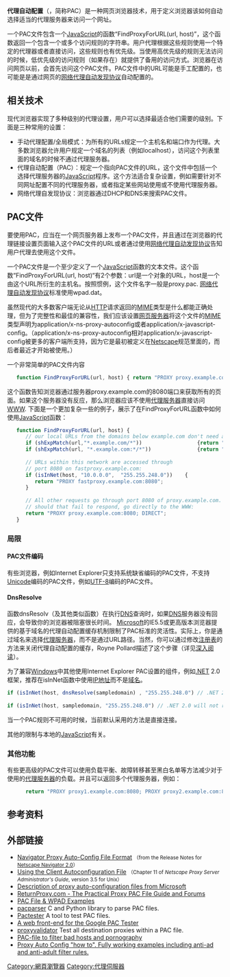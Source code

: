 {{NoteTA|G1=IT}}
'''代理自动配置'''（{{lang-en|Proxy auto-config}}，简称PAC）是一种网页浏览器技术，用于定义浏览器该如何自动选择适当的代理服务器来访问一个网址。

一个PAC文件包含一个[[JavaScript|JavaScript]]的函数“FindProxyForURL(url, host)”，这个函数返回一个包含一个或多个访问规则的字符串。用户代理根据这些规则使用一个特定的代理器或者直接访问，这些规则也有优先级。当使用高优先级的规则无法访问的时候，低优先级的访问规则（如果存在）就提供了备用的访问方式。浏览器在访问网页以前，会首先访问这个PAC文件。PAC文件中的URL可能是手工配置的，也可能是是通过网页的[[网络代理自动发现协议|网络代理自动发现协议]]自动配置的。

== 相关技术 ==
现代浏览器实现了多种级别的代理设置，用户可以选择最适合他们需要的级别。下面是三种常用的设置：
* 手动代理配置/全局模式：为所有的URLs规定一个主机名和端口作为代理。大多数浏览器允许用户规定一个域名的列表（例如localhost），访问这个列表里面的域名的时候不通过代理服务器。
* 代理自动配置（PAC）：规定一个指向PAC文件的URL，这个文件中包括一个选择代理服务器的[[JavaScript|JavaScript]]程序。这个方法适合复杂设置，例如需要针对不同网址配置不同的代理服务器，或者指定某些网站使用或不使用代理服务器。
* 网络代理自发现协议：浏览器通过DHCP和DNS来搜索PAC文件。


== PAC文件 ==
要使用PAC，应当在一个网页服务器上发布一个PAC文件，并且通过在浏览器的代理链接设置页面输入这个PAC文件的URL或者通过使用[[网络代理自动发现协议|网络代理自动发现协议]]告知用户代理去使用这个文件。
 
一个PAC文件是一个至少定义了一个[[JavaScript|JavaScript]]函数的文本文件。这个函数“FindProxyForURL(url, host)“有2个参数：url是一个对象的URL，host是一个由这个URL所衍生的主机名。按照惯例，这个文件名字一般是proxy.pac. [[网络代理自动发现协议|网络代理自动发现协议]]标准使用wpad.dat。
 
虽然现代的大多数客户端无论从[[HTTP|HTTP]]请求返回的[[MIME|MIME]]类型是什么都能正确处理，但为了完整性和最佳的兼容性，我们应该设置[[网页服务器|网页服务器]]将这个文件的[[MIME|MIME]]类型声明为application/x-ns-proxy-autoconfig或者application/x-javascript-config。（application/x-ns-proxy-autoconfig相对application/x-javascript-config被更多的客户端所支持，因为它是最初被定义在[[Netscape|Netscape]]规范里面的，而后者最近才开始被使用。）
 
一个非常简单的PAC文件内容
<syntaxhighlight lang="javascript">
   function FindProxyForURL(url, host) { return "PROXY proxy.example.com:8080; DIRECT"; }
</syntaxhighlight>
这个函数告知浏览器通过服务器proxy.example.com的8080端口来获取所有的页面。如果这个服务器没有反应，那么浏览器应该不使用[[代理服务器|代理服务器]]直接访问[[WWW|WWW]].
下面是一个更加复杂一些的例子，展示了在FindProxyForURL函数中如何使用[[JavaScript|JavaScript]]函数：
<syntaxhighlight lang="javascript">
   function FindProxyForURL(url, host) {
      // our local URLs from the domains below example.com don't need a proxy:
      if (shExpMatch(url,"*.example.com/*"))                  {return "DIRECT";}
      if (shExpMatch(url, "*.example.com:*/*"))               {return "DIRECT";}
      
      // URLs within this network are accessed through 
      // port 8080 on fastproxy.example.com:
      if (isInNet(host, "10.0.0.0",  "255.255.248.0"))    {
         return "PROXY fastproxy.example.com:8080";
      }
      
      // All other requests go through port 8080 of proxy.example.com.
      // should that fail to respond, go directly to the WWW:
      return "PROXY proxy.example.com:8080; DIRECT";
   }
</syntaxhighlight>
 
=== 局限 ===
==== PAC文件编码 ====
有些浏览器，例如Internet Explorer只支持系统缺省编码的PAC文件，不支持[[Unicode|Unicode]]编码的PAC文件，例如[[UTF-8|UTF-8]]编码的PAC文件。 

==== DnsResolve ====
函数dnsResolv（及其他类似函数）在执行[[DNS|DNS]]查询时，如果[[DNS|DNS]]服务器没有回应，会导致你的浏览器被阻塞很长时间。
[[Microsoft|Microsoft]]的IE5.5或更高版本浏览器提供的基于域名的代理自动配置缓存机制限制了PAC标准的灵活性。实际上，你是通过域名来选择[[代理服务器|代理服务器]]，而不是通过URL路径。当然，你可以通过修改[[注册表|注册表]]的方法来关闭代理自动配置的缓存，Royne Pollard描述了这个步骤（详见[[#深入阅读|深入阅读]]）。
 
为了兼容[[Windows|Windows]]中其他使用Internet Explorer PAC设置的组件，例如[[.NET|.NET]] 2.0框架，推荐在isInNet函数中使用[[IP地址|IP地址]]而不是[[域名|域名]]。
 
<syntaxhighlight lang="javascript">
if (isInNet(host, dnsResolve(sampledomain) , "255.255.248.0") // .NET 2.0 will resolve proxy properly
 
if (isInNet(host, sampledomain, "255.255.248.0") // .NET 2.0 will not resolve proxy properly
</syntaxhighlight>
 
当一个PAC规则不可用的时候，当前默认采用的方法是直接连接。
 
其他的限制与本地的[[JavaScript|JavaScript]]有关。

=== 其他功能 ===
有些更高级的PAC文件可以使用负载平衡、故障转移甚至黑白名单等方法减少对于使用的[[代理服务器|代理服务器]]的负载。并且可以返回多个代理服务器，例如：
 
<syntaxhighlight lang="javascript">
      return "PROXY proxy1.example.com:8080; PROXY proxy2.example.com:8080";
</syntaxhighlight>

== 参考资料 ==

{{cite web|url=https://jdebp.eu./FGA/web-browser-auto-proxy-configuration.html|title=Automatic proxy HTTP server configuration in web browsers|work=Frequently Given Answers|first=Jonathan|last=de Boyne Pollard|date=2004|accessdate=2016-08-12|archive-date=2012-04-23|archive-url=https://www.webcitation.org/678Mawshh?url=http://homepage.ntlworld.com./jonathan.deboynepollard/FGA/web-browser-auto-proxy-configuration.html|dead-url=no}}

== 外部链接 ==
* [https://web.archive.org/web/20060424005037/http://wp.netscape.com/eng/mozilla/2.0/relnotes/demo/proxy-live.html Navigator Proxy Auto-Config File Format] <small>（from the Release Notes for [[Netscape_Navigator|Netscape Navigator 2.0]]）</small>
* [https://web.archive.org/web/20040810122331/http://developer.netscape.com/docs/manuals/proxy/adminux/autoconf.htm Using the Client Autoconfiguration File] <small>（Chapter 11 of ''Netscape Proxy Server Administrator's Guide'', version 3.5 for Unix）</small>
* [https://web.archive.org/web/20081221125633/http://www.microsoft.com/technet/prodtechnol/ie/reskit/6/part6/c26ie6rk.mspx?mfr=true Description of proxy auto-configuration files from Microsoft]
* [https://web.archive.org/web/20110207102422/http://returnproxy.com/ ReturnProxy.com - The Practical Proxy PAC File Guide and Forums]
* [http://www.findproxyforurl.com PAC File & WPAD Examples]{{Wayback|url=http://www.findproxyforurl.com/ |date=20201210040800 }}
* [http://code.google.com/p/pacparser pacparser]{{Wayback|url=http://code.google.com/p/pacparser |date=20150317070448 }} C and Python library to parse PAC files.
* [http://code.google.com/p/pactester Pactester]{{Wayback|url=http://code.google.com/p/pactester |date=20150404092835 }} A tool to test PAC files.
* [http://www.returnproxy.com/proxypac/index.php?option=com_wrapper&view=wrapper&Itemid=101 A web front-end for the Google PAC Tester]{{Wayback|url=http://www.returnproxy.com/proxypac/index.php?option=com_wrapper&view=wrapper&Itemid=101 |date=20100901062917 }}
* [https://web.archive.org/web/20090828110324/http://luno.org/project/proxyvalidator proxyvalidator] Test all destination proxies within a PAC file.
* [http://www.securemecca.com/pac.html PAC-file to filter bad hosts and pornography]{{Wayback|url=http://www.securemecca.com/pac.html |date=20100206023339 }}
* [https://web.archive.org/web/20150701185956/https://calomel.org/proxy_auto_config.html Proxy Auto Config "how to". Fully working examples including anti-ad and anti-adult filter rules. ]
{{网页浏览器}}
{{突破网络封锁技术}}
[[Category:網頁瀏覽器|Category:網頁瀏覽器]]
[[Category:代理伺服器|Category:代理伺服器]]
